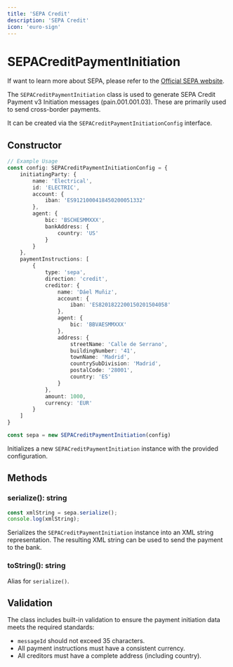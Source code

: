 ```yaml
---
title: 'SEPA Credit'
description: 'SEPA Credit'
icon: 'euro-sign'
---
```


# SEPACreditPaymentInitiation

<Info>If want to learn more about SEPA, please refer to the <a href="https://www.ecb.europa.eu/paym/integration/retail/sepa/html/index.en.html">Official SEPA website</a>.</Info>

The `SEPACreditPaymentInitiation` class is used to generate SEPA Credit Payment v3 Initiation messages (pain.001.001.03). These are primarily used to send cross-border payments.

It can be created via the `SEPACreditPaymentInitiationConfig` interface.

## Constructor

```typescript
// Example Usage
const config: SEPACreditPaymentInitiationConfig = {
    initiatingParty: {
        name: 'Electrical',
        id: 'ELECTRIC',
        account: {
            iban: 'ES9121000418450200051332'
        },
        agent: {
            bic: 'BSCHESMMXXX',
            bankAddress: {
                country: 'US'
            }
        }
    },
    paymentInstructions: [
        {
            type: 'sepa',
            direction: 'credit',
            creditor: {
                name: 'Dáel Muñiz',
                account: {
                    iban: 'ES8201822200150201504058'
                },
                agent: {
                    bic: 'BBVAESMMXXX'
                },
                address: {
                    streetName: 'Calle de Serrano',
                    buildingNumber: '41',
                    townName: 'Madrid',
                    countrySubDivision: 'Madrid',
                    postalCode: '28001',
                    country: 'ES'
                }
            },
            amount: 1000,
            currency: 'EUR'
        }
    ]
}

const sepa = new SEPACreditPaymentInitiation(config)
```

Initializes a new `SEPACreditPaymentInitiation` instance with the provided configuration.

## Methods

### serialize(): string

```typescript
const xmlString = sepa.serialize();
console.log(xmlString);
```

Serializes the `SEPACreditPaymentInitiation` instance into an XML string representation. The resulting XML string can be used to send the payment to the bank.

### toString(): string

Alias for `serialize()`.

## Validation

The class includes built-in validation to ensure the payment initiation data meets the required standards:

- `messageId` should not exceed 35 characters.
- All payment instructions must have a consistent currency.
- All creditors must have a complete address (including country).
